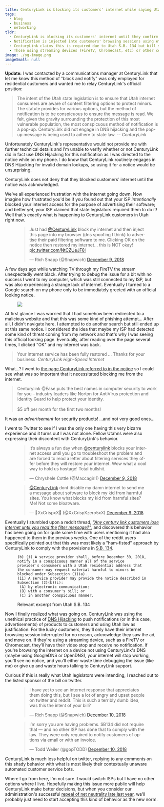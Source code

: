 ```yaml
---
title: CenturyLink is blocking its customers' internet while saying Utah legislators told them to
tags:
  - blog
  - business
  - networking
tldr:
  - CenturyLink is blocking its customers' internet until they confirm they've seen notification for paid security offering
  - Notification is injected into customers' browsing sessions using ethically questionable man-in-the-middle attack
  - CenturyLink claims this is required due to Utah S.B. 134 but bill sponsor says not like this
  - Those using streaming devices (FireTV, Chromecast, etc) or other communications unaffected by the MITM attack don't receive notification to unblock their internet and are effectively SOL
image: ./og-image.png
imageSmall: null
---
```


<script async defer src="https://platform.twitter.com/widgets.js"></script>

<aside class={ styles.update }>
  <p>
  <b>Update:</b> I was contacted by a communications manager at CenturyLink that let me know this method of "block
   and notify" was only employed for residential customers and wanted me to relay CenturyLink's official position:
  <blockquote>
    The intent of the Utah state legislation is to ensure that Utah internet consumers are aware of content
    filtering options to protect minors. The statute provides for various options, but the method of notification
    is to be conspicuous to ensure the message is read. We felt, given the gravity surrounding the protection of
    this most vulnerable population, the most conspicuous method of notification is a pop-up. CenturyLink did not
    engage in DNS hijacking and the pop-up message is being used to adhere to state law.
    -- <cite>CenturyLink</cite>
  </blockquote>
  </p>
  <p>Unfortunately CenturyLink's representative would not provide me with further technical details and I'm unable to
  verify whether or not CenturyLink did in fact use DNS Hijacking for this notification as I was directed to the
  notice while on my phone. I do know that CenturyLink routinely engages in DNS Hijacking for invalid domain lookups,
  so using it for a notice would be unsurprising.</p>
  <p>CenturyLink does not deny that they blocked customers' internet until the notice was acknowledged.</p>
</aside>

We've all experienced frustration with the internet going down.  Now imagine how frustrated you'd be if you found out
that your ISP _intentionally_ blocked your internet access for the purpose of advertising their software; and better
yet, your ISP claimed that state legislators required them to do it! Well that's exactly what is happening to
CenturyLink customers in Utah right now.

<figure class="center no-shadow">
  <blockquote class="twitter-tweet" data-lang="en"><p lang="en" dir="ltr">Just had <a href="https://twitter.com/CenturyLink?ref_src=twsrc%5Etfw">@CenturyLink</a> block my internet and then inject this page into my browser (dns spoofing I think) to advertise their paid filtering software to me.  Clicking OK on the notice then restored my internet...  this is NOT okay! <a href="https://t.co/NtCZUeJF8I">pic.twitter.com/NtCZUeJF8I</a></p>&mdash; Rich Snapp (@Snapwich) <a href="https://twitter.com/Snapwich/status/1071915296250712064?ref_src=twsrc%5Etfw">December 9, 2018</a></blockquote>
</figure>

A few days ago while watching TV through my FireTV the stream unexpectedly went black.  After trying to debug the
issue for a bit with no success I went to my computer, which was still connected to my ISP, but was also experiencing
a strange lack of internet. Eventually I turned to a Google search on my phone only to be immediately greeted with
an official looking notice.

<figure class="smallest right">
  <img src={ imgCenturyLinkNotice.src } />
</figure>

At first glance I was worried that I had somehow been redirected to a malicious website and that this was some kind of
phishing attempt...  After all, I didn't navigate here. I attempted to do another search but still ended up at
this same notice. I considered the idea that maybe my ISP had detected some kind of threat coming from my network and
that's why I was seeing this official looking page.  Eventually, after reading over the page several times, I
clicked "OK" and my internet was back.

> Your Internet service has been fully restored ... Thanks for your business. _CenturyLink High-Speed Internet_

What...?  I went to [the page CenturyLink referred to in the notice](https://www.centurylink.com/home/ease/) so I
could see what was so important that it necessitated blocking me from the internet.

>  Centurylink @Ease puts the best names in computer security to work for you – industry leaders like Norton for
AntiVirus protection and Identity Guard to help protect your identity. <br /><br /> $5 off per month for the first two months!

It was an _advertisement_ for security products! ...and not very good ones...

I went to Twitter to see if I was the only one having this very bizarre experience and it turns out I was not alone.
Fellow Utahns were also expressing their discontent with CenturyLink's behavior.

<figure class="center no-shadow">
  <blockquote class="twitter-tweet" data-lang="en"><p lang="en" dir="ltr">It’s always a fun day when <a href="https://twitter.com/CenturyLink?ref_src=twsrc%5Etfw">@centurylink</a> blocks your internet access until you go to troubleshoot the problem and are forced to read a letter about filtering services they offer before they will restore your internet. Wow what a cool way to hold us hostage! Total bullshit.</p>&mdash; Chryshele Cottle (@Maccagirl1) <a href="https://twitter.com/Maccagirl1/status/1071880457803857920?ref_src=twsrc%5Etfw">December 9, 2018</a></blockquote>
</figure>

<figure class="center no-shadow">
  <blockquote class="twitter-tweet" data-lang="en"><p lang="en" dir="ltr"><a href="https://twitter.com/CenturyLink?ref_src=twsrc%5Etfw">@CenturyLink</a> dont disable my damn internet to send me a message about software to block my kid from harmful sites. You know what blocks my kid from harmful sites? Me! Not some bloatware.</p>&mdash; 🎃XxCrispxX🎃 (@XxCrispXzero5xX) <a href="https://twitter.com/XxCrispXzero5xX/status/1071885034892681216?ref_src=twsrc%5Etfw">December 9, 2018</a></blockquote>
</figure>

Eventually I stumbled upon a reddit thread, [_"Any century link customers lose internet until you read the filter
message?"_](https://www.reddit.com/r/SaltLakeCity/comments/a4csu8/any_century_link_customers_lose_internet_until/),
and discovered this behavior has been going on for quite some time with users mentioning it had also happened to them
in the previous weeks. One of the reddit users specifically pointed out that this was most likely a "ham-fisted"
approach by CenturyLink to comply with the provisions in [S.B. 134](https://le.utah.gov/~2018/bills/static/SB0134.html).

<figure class="right">
  <div class={styles['word-break-normal']}>

  ```
  (b) (i) A service provider shall, before December 30, 2018, notify in a conspicuous manner all of the service provider's consumers with a Utah residential address that the consumer may request material harmful to minors be blocked under Subsection (1)(a).
  (ii) A service provider may provide the notice described in Subsection (2)(b)(i):
   (A) by electronic communication;
   (B) with a consumer's bill; or
   (C) in another conspicuous manner.
  ```

  </div>
  <figcaption>Relevant excerpt from Utah S.B. 134</figcaption>
</figure>

Now I finally realized what was going on. CenturyLink was using the unethical practice of
[DNS Hijacking](https://en.wikipedia.org/wiki/DNS_hijacking) to push notifications (or in this case, advertisements)
of products to customers and using Utah law as justification.  For the lucky customers, they'll only have their
internet browsing session interrupted for no reason, acknowledge they saw the ad, and move on.  If they're using a
streaming device, such as a FireTV or Chromecast, they'll have their video stop and receive no notification. If
you're browsing the internet on a device not using CenturyLink's DNS (maybe using GoogleDNS or OpenDNS), your
internet will stop working, you'll see no notice, and you'll either waste time debugging the issue (like me) or
give up and waste hours talking to CenturyLink support.

Curious if this is really what Utah legislators were intending, I reached out to the listed sponsor of the bill on
twitter.

<figure class="center no-shadow">
  <blockquote class="twitter-tweet" data-lang="en"><p lang="en" dir="ltr">I have yet to see an internet response that appreciates them doing this, but I see a lot of angry and upset people on twitter and reddit.  This is such a terribly dumb idea, was this the intent of your bill?</p>&mdash; Rich Snapp (@Snapwich) <a href="https://twitter.com/Snapwich/status/1071931301068865536?ref_src=twsrc%5Etfw">December 10, 2018</a></blockquote>
</figure>
<figure class="center no-shadow">
  <blockquote data-conversation="none" data-lang="en"><p lang="en" dir="ltr">I’m sorry you are having problems. SB134 did not require that — and no other ISP has done that to comply with the law. They were only required to notify customers of options via email or with an invoice.</p>&mdash; Todd Weiler (@gopTODD) <a href="https://twitter.com/gopTODD/status/1072189463252488192?ref_src=twsrc%5Etfw">December 10, 2018</a></blockquote>
</figure>

CenturyLink is much less helpful on twitter, replying to any comments on this shady behavior with what is most likely
their contextually unaware automated customer service bots.

Where I go from here, I'm not sure.  I would switch ISPs but I have no other options where I live. Hopefully making
this issue more public will help CenturyLink make better decisions, but when you consider our administration's
successful [repeal of net neutrality late last year](https://www.nytimes.com/2017/12/14/technology/net-neutrality-repeal-vote.html),
we'll probably just need to start accepting this kind of behavior as the new norm.
